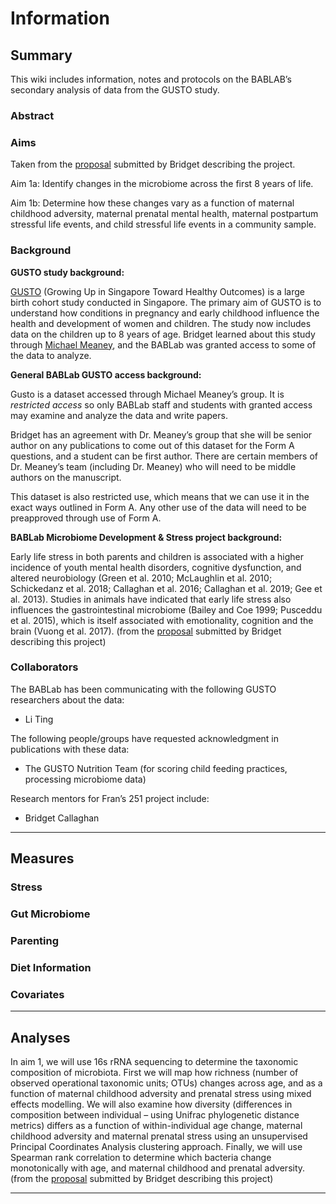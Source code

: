 # Information

## Summary

This wiki includes information, notes and protocols on the BABLAB's secondary analysis of data from the GUSTO study.

### Abstract

### Aims

Taken from the [proposal](https://ucla.app.box.com/file/740587024475) submitted by Bridget describing the project. 

Aim 1a: Identify changes in the microbiome across the first 8 years of life.

Aim 1b: Determine how these changes vary as a function of maternal childhood adversity, maternal prenatal mental health, maternal postpartum stressful life events, and child stressful life events in a community sample. 

### Background

**GUSTO study background:**

[GUSTO](http://www.gusto.sg/) (Growing Up in Singapore Toward Healthy Outcomes) is a large birth cohort study conducted in Singapore. The primary aim of GUSTO is to understand how conditions in pregnancy and early childhood influence the health and development of women and children. The study now includes data on the children up to 8 years of age. Bridget learned about this study through [Michael Meaney](https://douglas.research.mcgill.ca/michael-meaney), and the BABLab was granted access to some of the data to analyze. 

**General BABLab GUSTO access background:**

Gusto is a dataset accessed through Michael Meaney's group. It is *restricted access* so only BABLab staff and students with granted access may examine and analyze the data and write papers. 

Bridget has an agreement with Dr. Meaney's group that she will be senior author on any publications to come out of this dataset for the Form A questions, and a student can be first author. There are certain members of Dr. Meaney's team (including Dr. Meaney) who will need to be middle authors on the manuscript.

This dataset is also restricted use, which means that we can use it in the exact ways outlined in Form A. Any other use of the data will need to be preapproved through use of Form A. 


**BABLab Microbiome Development & Stress project background:**

Early life stress in both parents and children is associated with a higher incidence of youth mental health disorders, cognitive dysfunction, and altered neurobiology (Green et al. 2010; McLaughlin et al. 2010; Schickedanz et al. 2018; Callaghan et al. 2016; Callaghan et al. 2019; Gee et al. 2013). Studies in animals have indicated that early life stress also influences the gastrointestinal microbiome (Bailey and Coe 1999; Pusceddu et al. 2015), which is itself associated with emotionality, cognition and the brain (Vuong et al. 2017). (from the [proposal](https://ucla.app.box.com/file/740587024475) submitted by Bridget describing this project)

### Collaborators

The BABLab has been communicating with the following GUSTO researchers about the data: 

* Li Ting


The following people/groups have requested acknowledgment in publications with these data:

* The GUSTO Nutrition Team (for scoring child feeding practices, processing microbiome data)
 

Research mentors for Fran's 251 project include: 

* Bridget Callaghan 

-----------------

## Measures 

### Stress

### Gut Microbiome

### Parenting

### Diet Information

### Covariates

-----------------

## Analyses

In aim 1, we will use 16s rRNA sequencing to determine the taxonomic composition of microbiota. First we will map how richness (number of observed operational taxonomic units; OTUs) changes across age, and as a function of maternal childhood adversity and prenatal stress using mixed effects modelling. We will also examine how diversity (differences in composition between individual – using Unifrac phylogenetic distance metrics) differs as a function of within-individual age change, maternal childhood adversity and maternal prenatal stress using an unsupervised Principal Coordinates Analysis clustering approach. Finally, we will use Spearman rank correlation to determine which bacteria change monotonically with age, and maternal childhood and prenatal adversity. (from the [proposal](https://ucla.app.box.com/file/740587024475) submitted by Bridget describing this project)

-----------------
